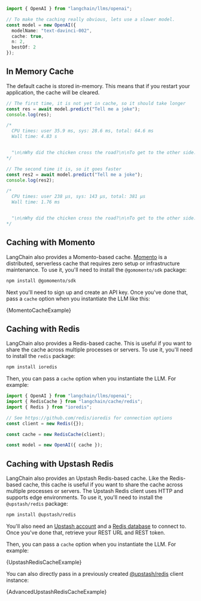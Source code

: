 
```typescript
import { OpenAI } from "langchain/llms/openai";

// To make the caching really obvious, lets use a slower model.
const model = new OpenAI({
  modelName: "text-davinci-002",
  cache: true,
  n: 2,
  bestOf: 2
});
```

## In Memory Cache

The default cache is stored in-memory. This means that if you restart your application, the cache will be cleared.

```typescript
// The first time, it is not yet in cache, so it should take longer
const res = await model.predict("Tell me a joke");
console.log(res);

/*
  CPU times: user 35.9 ms, sys: 28.6 ms, total: 64.6 ms
  Wall time: 4.83 s


  "\n\nWhy did the chicken cross the road?\n\nTo get to the other side."
*/
```


```typescript
// The second time it is, so it goes faster
const res2 = await model.predict("Tell me a joke");
console.log(res2);

/*
  CPU times: user 238 µs, sys: 143 µs, total: 381 µs
  Wall time: 1.76 ms


  "\n\nWhy did the chicken cross the road?\n\nTo get to the other side."
*/
```

## Caching with Momento

LangChain also provides a Momento-based cache. [Momento](https://gomomento.com) is a distributed, serverless cache that requires zero setup or infrastructure maintenance. To use it, you'll need to install the `@gomomento/sdk` package:

```bash npm2yarn
npm install @gomomento/sdk
```

Next you'll need to sign up and create an API key. Once you've done that, pass a `cache` option when you instantiate the LLM like this:


<CodeBlock language="typescript">{MomentoCacheExample}</CodeBlock>

## Caching with Redis

LangChain also provides a Redis-based cache. This is useful if you want to share the cache across multiple processes or servers. To use it, you'll need to install the `redis` package:

```bash npm2yarn
npm install ioredis
```

Then, you can pass a `cache` option when you instantiate the LLM. For example:

```typescript
import { OpenAI } from "langchain/llms/openai";
import { RedisCache } from "langchain/cache/redis";
import { Redis } from "ioredis";

// See https://github.com/redis/ioredis for connection options
const client = new Redis({});

const cache = new RedisCache(client);

const model = new OpenAI({ cache });
```

## Caching with Upstash Redis

LangChain also provides an Upstash Redis-based cache. Like the Redis-based cache, this cache is useful if you want to share the cache across multiple processes or servers. The Upstash Redis client uses HTTP and supports edge environments. To use it, you'll need to install the `@upstash/redis` package:

```bash npm2yarn
npm install @upstash/redis
```

You'll also need an [Upstash account](https://docs.upstash.com/redis#create-account) and a [Redis database](https://docs.upstash.com/redis#create-a-database) to connect to. Once you've done that, retrieve your REST URL and REST token.

Then, you can pass a `cache` option when you instantiate the LLM. For example:


<CodeBlock language="typescript">{UpstashRedisCacheExample}</CodeBlock>

You can also directly pass in a previously created [@upstash/redis](https://docs.upstash.com/redis/sdks/javascriptsdk/overview) client instance:


<CodeBlock language="typescript">{AdvancedUpstashRedisCacheExample}</CodeBlock>

